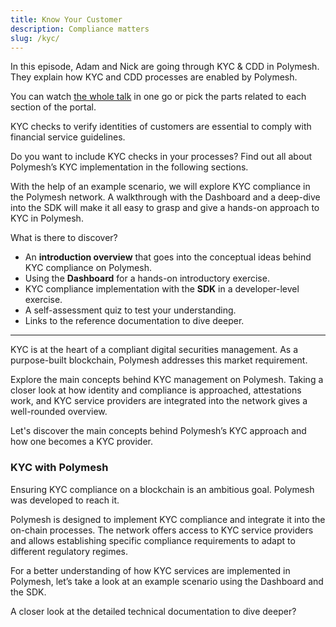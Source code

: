 ```yaml
---
title: Know Your Customer
description: Compliance matters
slug: /kyc/
---
```




<OverviewVideoBox title="KYC & CDD in Polymesh" videoId="qd-0ZbA2YPM">

In this episode, Adam and Nick are going through KYC & CDD in Polymesh. They explain how KYC and CDD processes are enabled by Polymesh.

You can watch [the whole talk](/resources/polymath-webcast) in one go or pick the parts related to each section of the portal.
</OverviewVideoBox>

KYC checks to verify identities of customers are essential to comply with financial service guidelines.

Do you want to include KYC checks in your processes? Find out all about Polymesh’s KYC implementation in the following sections.

With the help of an example scenario, we will explore KYC compliance in the Polymesh network. A walkthrough with the Dashboard and a deep-dive into the SDK will make it all easy to grasp and give a hands-on approach to KYC in Polymesh.

What is there to discover?
* An **introduction overview** that goes into the conceptual ideas behind KYC compliance on Polymesh.
* Using the **Dashboard** for a hands-on introductory exercise.
* KYC compliance implementation with the **SDK** in a developer-level exercise.
* A self-assessment quiz to test your understanding.
* Links to the reference documentation to dive deeper.

***

<OverviewBox title="Overview: KYC" linkHref="/kyc/know-your-customer" linkText="Overview" imgSrc="/illu-p-screen.svg">

KYC is at the heart of a compliant digital securities management. As a purpose-built blockchain, Polymesh addresses this market requirement.

Explore the main concepts behind KYC management on Polymesh. Taking a closer look at how identity and compliance is approached, attestations work, and KYC service providers are integrated into the network gives a well-rounded overview.

Let's discover the main concepts behind Polymesh’s KYC approach and how one becomes a KYC provider.
</OverviewBox>

### KYC with Polymesh
Ensuring KYC compliance on a blockchain is an ambitious goal. Polymesh was developed to reach it.

Polymesh is designed to implement KYC compliance and integrate it into the on-chain processes. The network offers access to KYC service providers and allows establishing specific compliance requirements to adapt to different regulatory regimes.

For a better understanding of how KYC services are implemented in Polymesh, let’s take a look at an example scenario using the Dashboard and the SDK.

<ActionCardWrapper>
	<ActionCard href="/kyc/kyc-dashboard" text="KYC compliance with the Dashboard" desc="Let’s discover how KYC compliance can be managed through your browser and the Polymesh Dashboard."></ActionCard>
	<ActionCard href="/kyc/kyc-sdk" showDevSign="true" text="Providing KYC using the SDK" desc="How the SDK can help to ensure and provide KYC on-chain. Let’s explore an example scenario."></ActionCard>
</ActionCardWrapper>

<OverviewBox title="Dive into further resources" linkHref="https://developers.polymath.network/polymesh-sdk-api-reference/" linkText="Explore" imgSrc="/illu-p-code.svg" external="true">

A closer look at the detailed technical documentation to dive deeper?
</OverviewBox>
